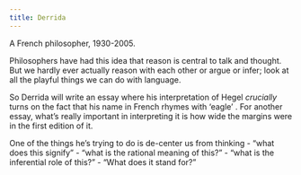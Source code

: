 ```yaml
---
title: Derrida
---
```


A French philosopher, 1930-2005.

Philosophers have had this idea that reason is central to talk and thought. But we hardly ever actually reason with each other or argue or infer; look at all the playful things we can do with language.

So Derrida will write an essay where his interpretation of Hegel *crucially* turns on the fact that his name in French rhymes with 'eagle' \cite{derrida1986proverb}. For another essay, what's really important in interpreting it is how wide the margins were in the first edition of it.

One of the things he's trying to do is de-center us from thinking
 - "what does this signify"
 - "what is the rational meaning of this?"
 - "what is the inferential role of this?"
 - "What does it stand for?"